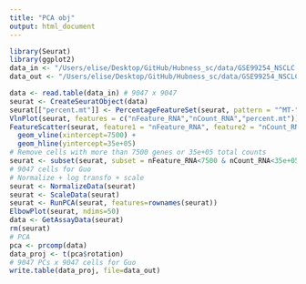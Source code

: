 ```yaml
---
title: "PCA obj"
output: html_document
---
```


```r
library(Seurat)
library(ggplot2)
data_in <- "/Users/elise/Desktop/GitHub/Hubness_sc/data/GSE99254_NSCLC.TCell.S9055.count.labeled.pca_readyforhubness.txt"
data_out <- "/Users/elise/Desktop/GitHub/Hubness_sc/data/GSE99254_NSCLC.TCell.S9055.count.labeled.pca_minibatch_pca_readyforhubness.txt"
```

```r
data <- read.table(data_in) # 9047 x 9047
seurat <- CreateSeuratObject(data)
seurat[["percent.mt"]] <- PercentageFeatureSet(seurat, pattern = "^MT-")
VlnPlot(seurat, features = c("nFeature_RNA","nCount_RNA","percent.mt"))
FeatureScatter(seurat, feature1 = "nFeature_RNA", feature2 = "nCount_RNA") + 
  geom_vline(xintercept=7500) +
  geom_hline(yintercept=35e+05)
# Remove cells with more than 7500 genes or 35e+05 total counts
seurat <- subset(seurat, subset = nFeature_RNA<7500 & nCount_RNA<35e+05)
# 9047 cells for Guo
# Normalize + log transfo + scale
seurat <- NormalizeData(seurat)
seurat <- ScaleData(seurat)
seurat <- RunPCA(seurat, features=rownames(seurat))
ElbowPlot(seurat, ndims=50)
data <- GetAssayData(seurat)
rm(seurat)
# PCA
pca <- prcomp(data)
data_proj <- t(pca$rotation)
# 9047 PCs x 9047 cells for Guo
write.table(data_proj, file=data_out)
```
